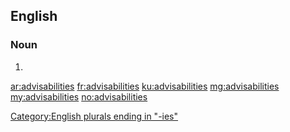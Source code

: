 ==English==

===Noun===
{{head|en}}

# {{plural of|advisability}}

[[Category:English plurals ending in "-ies"]]

[[ar:advisabilities]]
[[fr:advisabilities]]
[[ku:advisabilities]]
[[mg:advisabilities]]
[[my:advisabilities]]
[[no:advisabilities]]